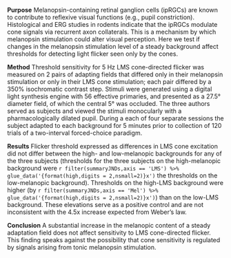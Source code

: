 **Purpose** Melanopsin-containing retinal ganglion cells (ipRGCs) are known to contribute to reflexive visual functions (e.g., pupil constriction). Histological and ERG studies in rodents indicate that the ipRGCs modulate cone signals via recurrent axon collaterals. This is a mechanism by which melanopsin stimulation could alter visual perception. Here we test if changes in the melanopsin stimulation level of a steady background affect thresholds for detecting light flicker seen only by the cones.

**Method** Threshold sensitivity for 5 Hz LMS cone-directed flicker was measured on 2 pairs of adapting fields that differed only in their melanopsin stimulation or only in their LMS cone stimulation; each pair differed by a 350% isochromatic contrast step. Stimuli were generated using a digital light synthesis engine with 56 effective primaries, and presented as a 27.5° diameter field, of which the central 5° was occluded. The three authors served as subjects and viewed the stimuli monocularly with a pharmacologically dilated pupil. During a each of four separate sessions the subject adapted to each background for 5 minutes prior to collection of 120 trials of a two-interval forced-choice paradigm.

**Results** Flicker threshold expressed as differences in LMS cone excitation did not differ between the high- and low-melanopic backgrounds for any of the three subjects (thresholds for the three subjects on the high-melanopic background were `r filter(summaryJNDs,axis == 'LMS') %>% glue_data('{format(high,digits = 2,nsmall=2)}x')` the thresholds on the low-melanopic background). Thresholds on the high-LMS background were higher (by `r filter(summaryJNDs,axis == 'Mel') %>% glue_data('{format(high,digits = 2,nsmall=2)}x')`) than on the low-LMS background. These elevations serve as a positive control and are not inconsistent with the 4.5x increase expected from Weber's law.

**Conclusion** A substantial increase in the melanopic content of a steady adaptation field does not affect sensitivity to LMS cone-directed flicker. This finding speaks against the possibility that cone sensitivity is regulated by signals arising from tonic melanopsin stimulation.